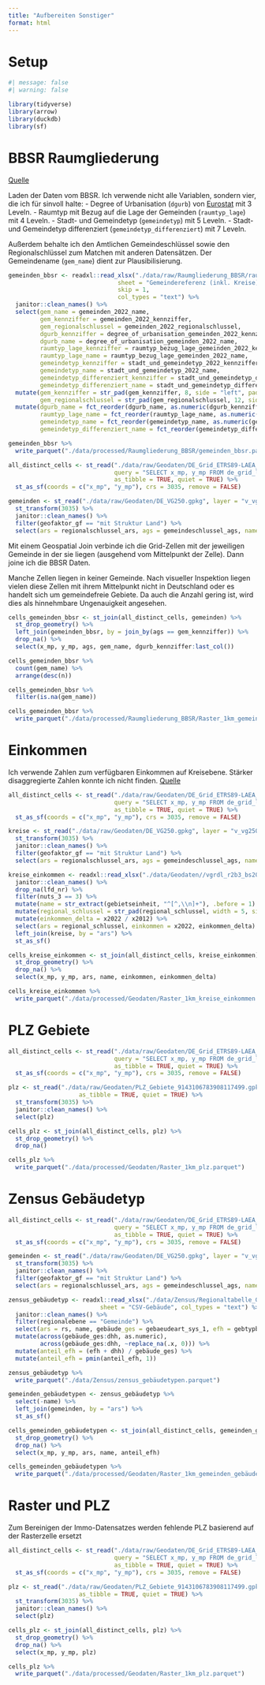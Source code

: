 ```yaml
---
title: "Aufbereiten Sonstiger"
format: html
---
```


# Setup

```r
#| message: false
#| warning: false

library(tidyverse)
library(arrow)
library(duckdb)
library(sf)
```

# BBSR Raumgliederung

[Quelle](https://www.bbsr.bund.de/BBSR/DE/forschung/raumbeobachtung/downloads/download-referenzen.html)

Laden der Daten vom BBSR. Ich verwende nicht alle Variablen, sondern vier, die ich für sinvoll halte:
- Degree of Urbanisation (`dgurb`) von [Eurostat](https://ec.europa.eu/eurostat/web/degree-of-urbanisation/methodology) mit 3 Leveln.
- Raumtyp mit Bezug auf die Lage der Gemeinden (`raumtyp_lage`) mit 4 Leveln.
- Stadt- und Gemeindetyp (`gemeindetyp`) mit 5 Leveln.
- Stadt- und Gemeindetyp differenziert (`gemeindetyp_differenziert`) mit 7 Leveln.

Außerdem behalte ich den Amtlichen Gemeindeschlüssel sowie den Regionalschlüssel zum Matchen mit anderen Datensätzen. Der Gemeindename (`gem_name`) dient zur Plausibilisierung.

```r
gemeinden_bbsr <- readxl::read_xlsx("./data/raw/Raumgliederung_BBSR/raumgliederungen-referenzen-2022.xlsx",
                               sheet = "Gemeindereferenz (inkl. Kreise)",
                               skip = 1,
                               col_types = "text") %>%
  janitor::clean_names() %>%
  select(gem_name = gemeinden_2022_name,
         gem_kennziffer = gemeinden_2022_kennziffer,
         gem_regionalschlussel = gemeinden_2022_regionalschlussel,
         dgurb_kennziffer = degree_of_urbanisation_gemeinden_2022_kennziffer,
         dgurb_name = degree_of_urbanisation_gemeinden_2022_name,
         raumtyp_lage_kennziffer = raumtyp_bezug_lage_gemeinden_2022_kennziffer,
         raumtyp_lage_name = raumtyp_bezug_lage_gemeinden_2022_name,
         gemeindetyp_kennziffer = stadt_und_gemeindetyp_2022_kennziffer,
         gemeindetyp_name = stadt_und_gemeindetyp_2022_name,
         gemeindetyp_differenziert_kennziffer = stadt_und_gemeindetyp_differenziert_2022_kennziffer,
         gemeindetyp_differenziert_name = stadt_und_gemeindetyp_differenziert_2022_name) %>%
  mutate(gem_kennziffer = str_pad(gem_kennziffer, 8, side = "left", pad = "0"),
         gem_regionalschlussel = str_pad(gem_regionalschlussel, 12, side = "left", pad = "0")) %>%
  mutate(dgurb_name = fct_reorder(dgurb_name, as.numeric(dgurb_kennziffer)),
         raumtyp_lage_name = fct_reorder(raumtyp_lage_name, as.numeric(raumtyp_lage_kennziffer)),
         gemeindetyp_name = fct_reorder(gemeindetyp_name, as.numeric(gemeindetyp_kennziffer)),
         gemeindetyp_differenziert_name = fct_reorder(gemeindetyp_differenziert_name, as.numeric(gemeindetyp_differenziert_kennziffer)))

gemeinden_bbsr %>%
  write_parquet("./data/processed/Raumgliederung_BBSR/gemeinden_bbsr.parquet")
```

```r
all_distinct_cells <- st_read("./data/raw/Geodaten/DE_Grid_ETRS89-LAEA_1km.gpkg",
                              query = "SELECT x_mp, y_mp FROM de_grid_laea_1km",
                              as_tibble = TRUE, quiet = TRUE) %>%
  st_as_sf(coords = c("x_mp", "y_mp"), crs = 3035, remove = FALSE)

gemeinden <- st_read("./data/raw/Geodaten/DE_VG250.gpkg", layer = "v_vg250_gem", as_tibble = TRUE) %>%
  st_transform(3035) %>%
  janitor::clean_names() %>%
  filter(geofaktor_gf == "mit Struktur Land") %>%
  select(ars = regionalschlussel_ars, ags = gemeindeschlussel_ags, name = geografischer_name_gen, bezeichnung, einwohner = einwohnerzahl_ewz, flaeche = katasterflache_kfl)
```

Mit einem Geospatial Join verbinde ich die Grid-Zellen mit der jeweiligen Gemeinde in der sie liegen (ausgehend vom Mittelpunkt der Zelle). Dann joine ich die BBSR Daten.

Manche Zellen liegen in keiner Gemeinde. Nach visueller Inspektion liegen vielen diese Zellen mit ihrem Mittelpunkt nicht in Deutschland oder es handelt sich um gemeindefreie Gebiete. Da auch die Anzahl gering ist, wird dies als hinnehmbare Ungenauigkeit angesehen.

```r
cells_gemeinden_bbsr <- st_join(all_distinct_cells, gemeinden) %>%
  st_drop_geometry() %>%
  left_join(gemeinden_bbsr, by = join_by(ags == gem_kennziffer)) %>%
  drop_na() %>%
  select(x_mp, y_mp, ags, gem_name, dgurb_kennziffer:last_col())

cells_gemeinden_bbsr %>%
  count(gem_name) %>%
  arrange(desc(n))

cells_gemeinden_bbsr %>%
  filter(is.na(gem_name))

cells_gemeinden_bbsr %>%
  write_parquet("./data/processed/Raumgliederung_BBSR/Raster_1km_gemeinden_bbsr.parquet")
```

# Einkommen

Ich verwende Zahlen zum verfügbaren Einkommen auf Kreisebene. Stärker disaggregierte Zahlen konnte ich nicht finden. [Quelle](https://www.statistikportal.de/de/vgrdl/ergebnisse-kreisebene/einkommen-kreise)

```r
all_distinct_cells <- st_read("./data/raw/Geodaten/DE_Grid_ETRS89-LAEA_1km.gpkg",
                              query = "SELECT x_mp, y_mp FROM de_grid_laea_1km",
                              as_tibble = TRUE, quiet = TRUE) %>%
  st_as_sf(coords = c("x_mp", "y_mp"), crs = 3035, remove = FALSE)

kreise <- st_read("./data/raw/Geodaten/DE_VG250.gpkg", layer = "v_vg250_krs", as_tibble = TRUE) %>%
  st_transform(3035) %>%
  janitor::clean_names() %>%
  filter(geofaktor_gf == "mit Struktur Land") %>%
  select(ars = regionalschlussel_ars, ags = gemeindeschlussel_ags, name = geografischer_name_gen, bezeichnung, einwohner = einwohnerzahl_ewz, flaeche = katasterflache_kfl)

kreise_einkommen <- readxl::read_xlsx("./data/Geodaten//vgrdl_r2b3_bs2023.xlsx", sheet = "2.4", skip = 4) %>%
  janitor::clean_names() %>%
  drop_na(lfd_nr) %>%
  filter(nuts_3 == 3) %>%
  mutate(name = str_extract(gebietseinheit, "^[^,\\n]+"), .before = 1) %>%
  mutate(regional_schlussel = str_pad(regional_schlussel, width = 5, side = "right", pad = "0")) %>%
  mutate(einkommen_delta = x2022 / x2012) %>%
  select(ars = regional_schlussel, einkommen = x2022, einkommen_delta) %>%
  left_join(kreise, by = "ars") %>%
  st_as_sf()

cells_kreise_einkommen <- st_join(all_distinct_cells, kreise_einkommen) %>%
  st_drop_geometry() %>%
  drop_na() %>%
  select(x_mp, y_mp, ars, name, einkommen, einkommen_delta)

cells_kreise_einkommen %>%
  write_parquet("./data/processed/Geodaten/Raster_1km_kreise_einkommen.parquet")
```

# PLZ Gebiete

```r
all_distinct_cells <- st_read("./data/raw/Geodaten/DE_Grid_ETRS89-LAEA_1km.gpkg",
                              query = "SELECT x_mp, y_mp FROM de_grid_laea_1km",
                              as_tibble = TRUE, quiet = TRUE) %>%
  st_as_sf(coords = c("x_mp", "y_mp"), crs = 3035, remove = FALSE)

plz <- st_read("./data/raw/Geodaten/PLZ_Gebiete_9143106783908117499.gpkg",
                    as_tibble = TRUE, quiet = TRUE) %>%
  st_transform(3035) %>%
  janitor::clean_names() %>%
  select(plz)

cells_plz <- st_join(all_distinct_cells, plz) %>%
  st_drop_geometry() %>%
  drop_na()

cells_plz %>%
  write_parquet("./data/processed/Geodaten/Raster_1km_plz.parquet")
```

# Zensus Gebäudetyp

```r
all_distinct_cells <- st_read("./data/raw/Geodaten/DE_Grid_ETRS89-LAEA_1km.gpkg",
                              query = "SELECT x_mp, y_mp FROM de_grid_laea_1km",
                              as_tibble = TRUE, quiet = TRUE) %>%
  st_as_sf(coords = c("x_mp", "y_mp"), crs = 3035, remove = FALSE)

gemeinden <- st_read("./data/raw/Geodaten/DE_VG250.gpkg", layer = "v_vg250_gem", as_tibble = TRUE) %>%
  st_transform(3035) %>%
  janitor::clean_names() %>%
  filter(geofaktor_gf == "mit Struktur Land") %>%
  select(ars = regionalschlussel_ars, ags = gemeindeschlussel_ags, name = geografischer_name_gen, bezeichnung, einwohner = einwohnerzahl_ewz, flaeche = katasterflache_kfl)

zensus_gebäudetyp <- readxl::read_xlsx("./data/Zensus/Regionaltabelle_Gebaeude_Wohnungen.xlsx", 
                          sheet = "CSV-Gebäude", col_types = "text") %>%
  janitor::clean_names() %>%
  filter(regionalebene == "Gemeinde") %>%
  select(ars = rs, name, gebäude_ges = gebaeudeart_sys_1, efh = gebtypbauweise_1, dhh = gebtypbauweise_2) %>%
  mutate(across(gebäude_ges:dhh, as.numeric),
         across(gebäude_ges:dhh, ~replace_na(.x, 0))) %>%
  mutate(anteil_efh = (efh + dhh) / gebäude_ges) %>%
  mutate(anteil_efh = pmin(anteil_efh, 1))

zensus_gebäudetyp %>%
  write_parquet("./data/Zensus/zensus_gebäudetypen.parquet")

gemeinden_gebäudetypen <- zensus_gebäudetyp %>%
  select(-name) %>%
  left_join(gemeinden, by = "ars") %>%
  st_as_sf()

cells_gemeinden_gebäudetypen <- st_join(all_distinct_cells, gemeinden_gebäudetypen) %>%
  st_drop_geometry() %>%
  drop_na() %>%
  select(x_mp, y_mp, ars, name, anteil_efh)

cells_gemeinden_gebäudetypen %>%
  write_parquet("./data/processed/Geodaten/Raster_1km_gemeinden_gebäudetypen.parquet")
```

# Raster und PLZ

Zum Bereinigen der Immo-Datensatzes werden fehlende PLZ basierend auf der Rasterzelle ersetzt

```r
all_distinct_cells <- st_read("./data/raw/Geodaten/DE_Grid_ETRS89-LAEA_1km.gpkg",
                              query = "SELECT x_mp, y_mp FROM de_grid_laea_1km",
                              as_tibble = TRUE, quiet = TRUE) %>%
  st_as_sf(coords = c("x_mp", "y_mp"), crs = 3035, remove = FALSE)

plz <- st_read("./data/raw/Geodaten/PLZ_Gebiete_9143106783908117499.gpkg",
                    as_tibble = TRUE, quiet = TRUE) %>%
  st_transform(3035) %>%
  janitor::clean_names() %>%
  select(plz)

cells_plz <- st_join(all_distinct_cells, plz) %>%
  st_drop_geometry() %>%
  drop_na() %>%
  select(x_mp, y_mp, plz)

cells_plz %>%
  write_parquet("./data/processed/Geodaten/Raster_1km_plz.parquet")
```

